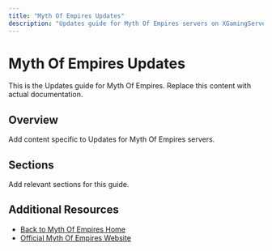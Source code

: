 ```yaml
---
title: "Myth Of Empires Updates"
description: "Updates guide for Myth Of Empires servers on XGamingServer"
---
```


# Myth Of Empires Updates

This is the Updates guide for Myth Of Empires. Replace this content with actual documentation.

## Overview

Add content specific to Updates for Myth Of Empires servers.

## Sections

Add relevant sections for this guide.

## Additional Resources

- [Back to Myth Of Empires Home](./index)
- [Official Myth Of Empires Website](https://example.com)
